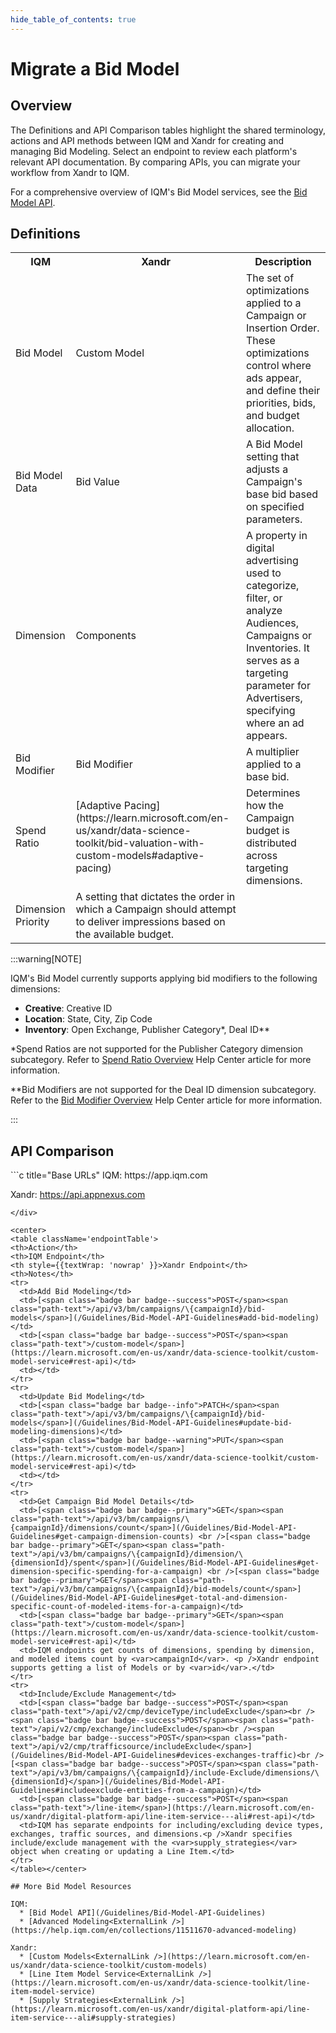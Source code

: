 ```yaml
---
hide_table_of_contents: true
---
```



# Migrate a Bid Model

## Overview

The Definitions and API Comparison tables highlight the shared terminology, actions and API methods between IQM and Xandr for creating and managing Bid Modeling. Select an endpoint to review each platform's relevant API documentation. By comparing APIs, you can migrate your workflow from Xandr to IQM.

For a comprehensive overview of IQM's Bid Model services, see the [Bid Model API](/Guidelines/Bid-Model-API-Guidelines).

## Definitions

<center>
<table className='platformTable'>
<th>IQM</th>
<th> Xandr</th>
<th>Description</th>
<tr>
  <td>Bid Model</td>
  <td>Custom Model</td>
  <td>The set of optimizations applied to a Campaign or Insertion Order. These optimizations control where ads appear, and define their priorities, bids, and budget allocation.</td>
</tr>
<tr>
  <td>Bid Model Data</td>
  <td>Bid Value</td>
  <td>A Bid Model setting that adjusts a Campaign's base bid based on specified parameters.</td>
</tr>
<tr>
  <td>Dimension</td>
  <td>Components</td>
  <td>A property in digital advertising used to categorize, filter, or analyze Audiences, Campaigns or Inventories. It serves as a targeting parameter for Advertisers, specifying where an ad appears.</td>
</tr>
<tr>
  <td>Bid Modifier</td>
  <td>Bid Modifier</td>
  <td>A multiplier applied to a base bid.</td>
</tr>
<tr>
  <td>Spend Ratio</td>
  <td rowSpan={2}>[Adaptive Pacing<ExternalLink />](https://learn.microsoft.com/en-us/xandr/data-science-toolkit/bid-valuation-with-custom-models#adaptive-pacing)</td>
  <td>Determines how the Campaign budget is distributed across targeting dimensions.</td>
</tr>
<tr>
  <td>Dimension Priority</td>
  <td style={{ fontSize: '100%' }}>A setting that dictates the order in which a Campaign should attempt to deliver impressions based on the available budget.</td>
</tr>
</table></center>

<div style={{ maxWidth: "1000px" }}>
:::warning[NOTE]

IQM's Bid Model currently supports applying bid modifiers to the following dimensions: 

* **Creative**: Creative ID
* **Location**: State, City, Zip Code 
* **Inventory**: Open Exchange, Publisher Category*, Deal ID** 

*Spend Ratios are not supported for the Publisher Category dimension subcategory. Refer to [Spend Ratio Overview<ExternalLink />](https://help.iqm.com/en/articles/9298415-spend-ratio-overview) Help Center article for more information. 

**Bid Modifiers are not supported for the Deal ID dimension subcategory. Refer to the [Bid Modifier Overview<ExternalLink />](https://help.iqm.com/en/articles/9298560-bid-modifier-overview) Help Center article for more information. 

:::
</div>

## API Comparison

<div class="smallTable">
```c title="Base URLs"
  IQM: https://app.iqm.com
  
  Xandr: https://api.appnexus.com
```
</div>

<center>
<table className='endpointTable'>
<th>Action</th>
<th>IQM Endpoint</th>
<th style={{textWrap: 'nowrap' }}>Xandr Endpoint</th>
<th>Notes</th>
<tr>
  <td>Add Bid Modeling</td>
  <td>[<span class="badge bar badge--success">POST</span><span class="path-text">/api/v3/bm/campaigns/\{campaignId}/bid-models</span>](/Guidelines/Bid-Model-API-Guidelines#add-bid-modeling)</td>
  <td>[<span class="badge bar badge--success">POST</span><span class="path-text">/custom-model</span>](https://learn.microsoft.com/en-us/xandr/data-science-toolkit/custom-model-service#rest-api)</td>
  <td></td>
</tr>
<tr>
  <td>Update Bid Modeling</td>
  <td>[<span class="badge bar badge--info">PATCH</span><span class="path-text">/api/v3/bm/campaigns/\{campaignId}/bid-models</span>](/Guidelines/Bid-Model-API-Guidelines#update-bid-modeling-dimensions)</td>
  <td>[<span class="badge bar badge--warning">PUT</span><span class="path-text">/custom-model</span>](https://learn.microsoft.com/en-us/xandr/data-science-toolkit/custom-model-service#rest-api)</td>
  <td></td>
</tr>
<tr>
  <td>Get Campaign Bid Model Details</td>
  <td>[<span class="badge bar badge--primary">GET</span><span class="path-text">/api/v3/bm/campaigns/\{campaignId}/dimensions/count</span>](/Guidelines/Bid-Model-API-Guidelines#get-campaign-dimension-counts) <br />[<span class="badge bar badge--primary">GET</span><span class="path-text">/api/v3/bm/campaigns/\{campaignId}/dimension/\{dimensionId}/spent</span>](/Guidelines/Bid-Model-API-Guidelines#get-dimension-specific-spending-for-a-campaign) <br />[<span class="badge bar badge--primary">GET</span><span class="path-text">/api/v3/bm/campaigns/\{campaignId}/bid-models/count</span>](/Guidelines/Bid-Model-API-Guidelines#get-total-and-dimension-specific-count-of-modeled-items-for-a-campaign)</td>
  <td>[<span class="badge bar badge--primary">GET</span><span class="path-text">/custom-model</span>](https://learn.microsoft.com/en-us/xandr/data-science-toolkit/custom-model-service#rest-api)</td>
  <td>IQM endpoints get counts of dimensions, spending by dimension, and modeled items count by <var>campaignId</var>. <p />Xandr endpoint supports getting a list of Models or by <var>id</var>.</td>
</tr>
<tr>
  <td>Include/Exclude Management</td>
  <td>[<span class="badge bar badge--success">POST</span><span class="path-text">/api/v2/cmp/deviceType/includeExclude</span><br /><span class="badge bar badge--success">POST</span><span class="path-text">/api/v2/cmp/exchange/includeExclude</span><br /><span class="badge bar badge--success">POST</span><span class="path-text">/api/v2/cmp/trafficsource/includeExclude</span>](/Guidelines/Bid-Model-API-Guidelines#devices-exchanges-traffic)<br />[<span class="badge bar badge--success">POST</span><span class="path-text">/api/v3/bm/campaigns/\{campaignId}/include-Exclude/dimensions/\{dimensionId}</span>](/Guidelines/Bid-Model-API-Guidelines#includeexclude-entities-from-a-campaign)</td>
  <td>[<span class="badge bar badge--success">POST</span><span class="path-text">/line-item</span>](https://learn.microsoft.com/en-us/xandr/digital-platform-api/line-item-service---ali#rest-api)</td>
  <td>IQM has separate endpoints for including/excluding device types, exchanges, traffic sources, and dimensions.<p />Xandr specifies include/exclude management with the <var>supply_strategies</var> object when creating or updating a Line Item.</td>
</tr>
</table></center>

## More Bid Model Resources

IQM: 
  * [Bid Model API](/Guidelines/Bid-Model-API-Guidelines)
  * [Advanced Modeling<ExternalLink />](https://help.iqm.com/en/collections/11511670-advanced-modeling)

Xandr: 
  * [Custom Models<ExternalLink />](https://learn.microsoft.com/en-us/xandr/data-science-toolkit/custom-models)
  * [Line Item Model Service<ExternalLink />](https://learn.microsoft.com/en-us/xandr/data-science-toolkit/line-item-model-service)
  * [Supply Strategies<ExternalLink />](https://learn.microsoft.com/en-us/xandr/digital-platform-api/line-item-service---ali#supply-strategies)